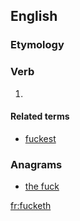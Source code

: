 ==English==

===Etymology===
{{suffix|fuck|eth|lang=en}}

===Verb===
{{head|en|verb form}}

# {{label|en|vulgar|pseudo‐archaic}} {{form of|third-person singular|fuck|lang=en}}

====Related terms====
* [[fuckest]]

===Anagrams===
* [[the fuck#English|the fuck]]

[[fr:fucketh]]